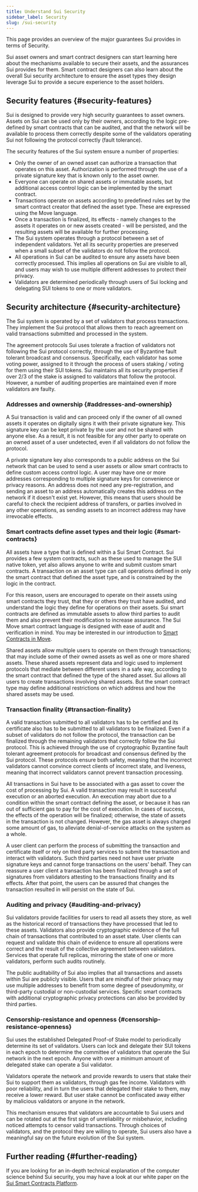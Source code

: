 ```yaml
---
title: Understand Sui Security
sidebar_label: Security
slug: /sui-security
---
```


This page provides an overview of the major guarantees Sui provides in terms of Security.

Sui asset owners and smart contract designers can start learning here about the mechanisms available to secure their assets, and the assurances Sui provides for them. Smart contract designers can also learn about the overall Sui security architecture to ensure the asset types they design leverage Sui to provide a secure experience to the asset holders.

## Security features {#security-features}

Sui is designed to provide very high security guarantees to asset owners. Assets on Sui can be used only by their owners, according to the logic pre-defined by smart contracts that can be audited, and that the network will be available to process them correctly despite some of the validators operating Sui not following the protocol correctly (fault tolerance).

The security features of the Sui system ensure a number of properties:

- Only the owner of an owned asset can authorize a transaction that operates on this asset. Authorization is performed through the use of a private signature key that is known only to the asset owner.
- Everyone can operate on shared assets or immutable assets, but additional access control logic can be implemented by the smart contract.
- Transactions operate on assets according to predefined rules set by the smart contract creator that defined the asset type. These are expressed using the Move language.
- Once a transaction is finalized, its effects - namely changes to the assets it operates on or new assets created - will be persisted, and the resulting assets will be available for further processing.
- The Sui system operates through a protocol between a set of independent validators. Yet all its security properties are preserved when a small subset of the validators do not follow the protocol.
- All operations in Sui can be audited to ensure any assets have been correctly processed. This implies all operations on Sui are visible to all, and users may wish to use multiple different addresses to protect their privacy.
- Validators are determined periodically through users of Sui locking and delegating SUI tokens to one or more validators.

## Security architecture {#security-architecture}

The Sui system is operated by a set of validators that process transactions. They implement the Sui protocol that allows them to reach agreement on valid transactions submitted and processed in the system.

The agreement protocols Sui uses tolerate a fraction of validators not following the Sui protocol correctly, through the use of Byzantine fault tolerant broadcast and consensus. Specifically, each validator has some voting power, assigned to it through the process of users staking / voting for them using their SUI tokens. Sui maintains all its security properties if over 2/3 of the stake is assigned to validators that follow the protocol. However, a number of auditing properties are maintained even if more validators are faulty.

### Addresses and ownership {#addresses-and-ownership}

A Sui transaction is valid and can proceed only if the owner of all owned assets it operates on digitally signs it with their private signature key. This signature key can be kept private by the user and not be shared with anyone else. As a result, it is not feasible for any other party to operate on an owned asset of a user undetected, even if all validators do not follow the protocol.

A private signature key also corresponds to a public address on the Sui network that can be used to send a user assets or allow smart contracts to define custom access control logic. A user may have one or more addresses corresponding to multiple signature keys for convenience or privacy reasons. An address does not need any pre-registration, and sending an asset to an address automatically creates this address on the network if it doesn't exist yet. However, this means that users should be careful to check the recipient address of transfers, or parties involved in any other operations, as sending assets to an incorrect address may have irrevocable effects.

### Smart contracts define asset types and their logic {#smart-contracts}

All assets have a type that is defined within a Sui Smart Contract. Sui provides a few system contracts, such as these used to manage the SUI native token, yet also allows anyone to write and submit custom smart contracts. A transaction on an asset type can call operations defined in only the smart contract that defined the asset type, and is constrained by the logic in the contract.

For this reason, users are encouraged to operate on their assets using smart contracts they trust, that they or others they trust have audited, and understand the logic they define for operations on their assets. Sui smart contracts are defined as immutable assets to allow third parties to audit them and also prevent their modification to increase assurance.
The Sui Move smart contract language is designed with ease of audit and verification in mind. You may be interested in our introduction to [Smart Contracts in Move](../build/create-smart-contracts/smart-contracts.mdx).

Shared assets allow multiple users to operate on them through transactions; that may include some of their owned assets as well as one or more shared assets. These shared assets represent data and logic used to implement protocols that mediate between different users in a safe way, according to the smart contract that defined the type of the shared asset. Sui allows all users to create transactions involving shared assets. But the smart contract type may define additional restrictions on which address and how the shared assets may be used.

### Transaction finality {#transaction-finality}

A valid transaction submitted to all validators has to be certified and its certificate also has to be submitted to all validators to be finalized. Even if a subset of validators do not follow the protocol, the transaction can be finalized through the remaining validators that correctly follow the Sui protocol. This is achieved through the use of cryptographic Byzantine fault tolerant agreement protocols for broadcast and consensus defined by the Sui protocol. These protocols ensure both safety, meaning that the incorrect validators cannot convince correct clients of incorrect state, and liveness, meaning that incorrect validators cannot prevent transaction processing.

All transactions in Sui have to be associated with a gas asset to cover the cost of processing by Sui. A valid transaction may result in successful execution or an aborted execution. An execution may abort due to a condition within the smart contract defining the asset, or because it has ran out of sufficient gas to pay for the cost of execution. In cases of success, the effects of the operation will be finalized; otherwise, the state of assets in the transaction is not changed. However, the gas asset is always charged some amount of gas, to alleviate denial-of-service attacks on the system as a whole.

A user client can perform the process of submitting the transaction and certificate itself or rely on third party services to submit the transaction and interact with validators. Such third parties need not have user private signature keys and cannot forge transactions on the users' behalf. They can reassure a user client a transaction has been finalized through a set of signatures from validators attesting to the transactions finality and its effects. After that point, the users can be assured that changes the transaction resulted in will persist on the state of Sui.

### Auditing and privacy {#auditing-and-privacy}

Sui validators provide facilities for users to read all assets they store, as well as the historical record of transactions they have processed that led to these assets. Validators also provide cryptographic evidence of the full chain of transactions that contributed to an asset state. User clients can request and validate this chain of evidence to ensure all operations were correct and the result of the collective agreement between validators. Services that operate full replicas, mirroring the state of one or more validators, perform such audits routinely.

The public auditability of Sui also implies that all transactions and assets within Sui are publicly visible. Users that are mindful of their privacy may use multiple addresses to benefit from some degree of pseudonymity, or third-party custodial or non-custodial services. Specific smart contracts with additional cryptographic privacy protections can also be provided by third parties.

### Censorship-resistance and openness {#censorship-resistance-openness}

Sui uses the established Delegated Proof-of Stake model to periodically determine its set of validators. Users can lock and delegate their SUI tokens in each epoch to determine the committee of validators that operate the Sui network in the next epoch. Anyone with over a minimum amount of delegated stake can operate a Sui validator.

Validators operate the network and provide rewards to users that stake their Sui to support them as validators, through gas fee income. Validators with poor reliability, and in turn the users that delegated their stake to them, may receive a lower reward. But user stake cannot be confiscated away either by malicious validators or anyone in the network.

This mechanism ensures that validators are accountable to Sui users and can be rotated out at the first sign of unreliability or misbehavior, including noticed attempts to censor valid transactions. Through choices of validators, and the protocol they are willing to operate, Sui users also have a meaningful say on the future evolution of the Sui system.

## Further reading {#further-reading}

If you are looking for an in-depth technical explanation of the computer science behind Sui security, you may have a look at our white paper on the [Sui Smart Contracts Platform](/doc/sui.pdf).
